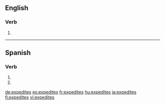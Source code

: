 ==English==

===Verb===
{{head|en|verb form}}

# {{en-third-person singular of|expedite}}

----

==Spanish==

===Verb===
{{es-verb-form}}

# {{es-verb form of|ending=ar|mood=subjunctive|tense=present|pers=2|formal=no|number=singular|expeditar}}
# {{es-verb form of|ending=ar|mood=imperative|sense=negative|pers=2|formal=no|number=singular|expeditar}}

[[de:expedites]]
[[es:expedites]]
[[fr:expedites]]
[[hu:expedites]]
[[ja:expedites]]
[[fi:expedites]]
[[vi:expedites]]